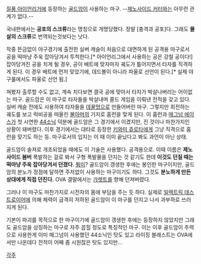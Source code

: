 [[질풍 아이언리거]]에 등장하는 [[골드암]]이 사용하는 마구.
--[[제노사이드 커터]]와는 아무런 관계가 없다.--

국내판에서는 '''공포의 스크류'''라는 명칭으로 개명당했다. 정말 [충격과 공포]다. 그래도 '''몰살의 스크류'''로 번역되는것보다는 낫다.

작중 뜬금없이 야구경기에 출전한 실버 캐슬이 처음으로 대면하게 된 공격용 마구로서 공을 떡마냥 주욱 잡아당겨서 투척한다.[* 아이언리그에서 사용하는 공은 강철 공이다!] 잡아당겨진 공을 치게 될 경우, 공이 배트에 맞자마자 궤도가 틀어지면서 타자를 직격하게 된다. 이 경우 배트에 먼저 맞았기에, 데드볼이 아니라 파울로 선언이 된다.[* 실제 야구룰에서도 파울로 선언 됨.]

쳐봤자 출루할 수도 없고, 계속 치다보면 결국 공에 맞아서 타자가 박살나버리는 어이없는 마구. 골드암은 이 마구로 타자들을 박살내며 콜드 게임을 이뤄낸 전적을 갖고 있다.
실버 캐슬 전에도 사용하여 타자들을 [[데꿀멍]]으로 만들어버린 마구. 그렇지만 회전하는 궤도를 보고 럭비공을 떠올린 [[불아머]]의 기지로 홈런을 맞게 된다. 이 홈런과 [[매그넘 에이스]]가 첫 시연한 [[44소닉]] 덕분에 골드암은 그 경기에서 이겼지만, 진 것이나 마찬가지인 상황이 돼버렸다. 이후 경기에서는 대타로 등장한 [[키와미 쥬로타]]에게 그냥 직격으로 홈런을 맞기도 하는 등. 마구로서의 입지는 이 때 이미 끝났다고 봐도 과언이 아닌 상태.

골드암이 솔져로 개조되었을 때에도 이 기술은 사용했다. 공격용으로. 이때 이름은 '''제노사이드 봄버''' 폭발하는 걸로 봐서 구형 폭발물을 던지는 것 같기도 한데 '''이것도 던질 때는 떡마냥 주욱 잡아당겨서 던졌다'''. [[뭥미]]?
골드암이 갱생한 후에는 봉인한 마구이지만, 골드암의 분노가 정점에 달하면 주저없이 사용하는 마구이기도 하다. 그것도 '''분노하게 만든 상대에게 직접 던진다.''' OVA 결말에서는 [[갸렛트]]를 향해 던져버렸다.

그러나 이 마구도 마찬가지로 시전자의 몸에 부담을 주는 듯 하다. 실제로 [[일렉트릭 데스트로이어]]에 의해 체력이 급격히 저하된 골드암이 이 마구를 던지고 나서 과부하로 쓰러지게 된다.

기본이 파괴를 목적으로 한 마구이기에 골드암이 갱생한 후에는 등장하지 않았지만 그래도 골드암을 상징하는 마구로 자주 꼽힐 정도로 특징적인 마구. 이는 이후 골드암이 주력으로 사용한게 이미 매그넘이 사용했던 44소닉인 탓도 있고 라이징 블래스트는 OVA에서만 나온데다 전적이 어째 좀 시원찮은 탓도 있지만...

[[각주]]

